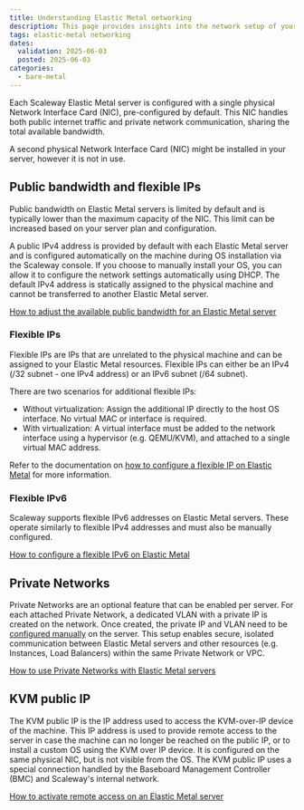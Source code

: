 ```yaml
---
title: Understanding Elastic Metal networking
description: This page provides insights into the network setup of your Elastic Metal server.
tags: elastic-metal networking
dates:
  validation: 2025-06-03
  posted: 2025-06-03
categories:
  - bare-metal
---
```



Each Scaleway Elastic Metal server is configured with a single physical Network Interface Card (NIC), pre-configured by default. This NIC handles both public internet traffic and private network communication, sharing the total available bandwidth.

<Message type="note">
    A second physical Network Interface Card (NIC) might be installed in your server, however it is not in use.
</Message>

<Lightbox image={image} size="large" alt="Schema displaying a theoretical network configuration of an Elastic Metal server" />

## Public bandwidth and flexible IPs

Public bandwidth on Elastic Metal servers is limited by default and is typically lower than the maximum capacity of the NIC. This limit can be increased based on your server plan and configuration.

A public IPv4 address is provided by default with each Elastic Metal server and is configured automatically on the machine during OS installation via the Scaleway console.
If you choose to manually install your OS, you can allow it to configure the network settings automatically using DHCP.
The default IPv4 address is statically assigned to the physical machine and cannot be transferred to another Elastic Metal server.

[How to adjust the available public bandwidth for an Elastic Metal server](/elastic-metal/how-to/adjust-available-bandwidth/)

### Flexible IPs

Flexible IPs are IPs that are unrelated to the physical machine and can be assigned to your Elastic Metal resources. Flexible IPs can either be an IPv4 (/32 subnet - one IPv4 address) or an IPv6 subnet (/64 subnet).

There are two scenarios for additional flexible IPs:

* Without virtualization: Assign the additional IP directly to the host OS interface. No virtual MAC or interface is required.
* With virtualization: A virtual interface must be added to the network interface using a hypervisor (e.g. QEMU/KVM), and attached to a single virtual MAC address.

Refer to the documentation on [how to configure a flexible IP on Elastic Metal](/elastic-metal/how-to/configure-flexible-ip/) for more information.

### Flexible IPv6

Scaleway supports flexible IPv6 addresses on Elastic Metal servers. These operate similarly to flexible IPv4 addresses and must also be manually configured.

[How to configure a flexible IPv6 on Elastic Metal](/elastic-metal/how-to/configure-flexible-ipv6/)

## Private Networks

Private Networks are an optional feature that can be enabled per server. For each attached Private Network, a dedicated VLAN with a private IP is created on the network. Once created, the private IP and VLAN need to be [configured manually](/elastic-metal/how-to/use-private-networks/#how-to-configure-the-network-interface-on-your-elastic-metal-server-for-private-networks) on the server. This setup enables secure, isolated communication between Elastic Metal servers and other resources (e.g. Instances, Load Balancers) within the same Private Network or VPC.

[How to use Private Networks with Elastic Metal servers](/elastic-metal/how-to/use-private-networks/)

## KVM public IP

The KVM public IP is the IP address used to access the KVM-over-IP device of the machine.
This IP address is used to provide remote access to the server in case the machine can no longer be reached on the public IP, or to install a custom OS using the KVM over IP device. It is configured on the same physical NIC, but is not visible from the OS.
The KVM public IP uses a special connection handled by the Baseboard Management Controller (BMC) and Scaleway's internal network.

[How to activate remote access on an Elastic Metal server](/elastic-metal/how-to/activate-remote-access/)
